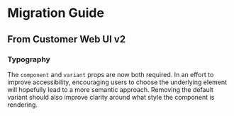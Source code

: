 # Migration Guide

## From Customer Web UI v2

### Typography

The `component` and `variant` props are now both required. In an effort to
improve accessibility, encouraging users to choose the underlying element will
hopefully lead to a more semantic approach. Removing the default variant should
also improve clarity around what style the component is rendering.
